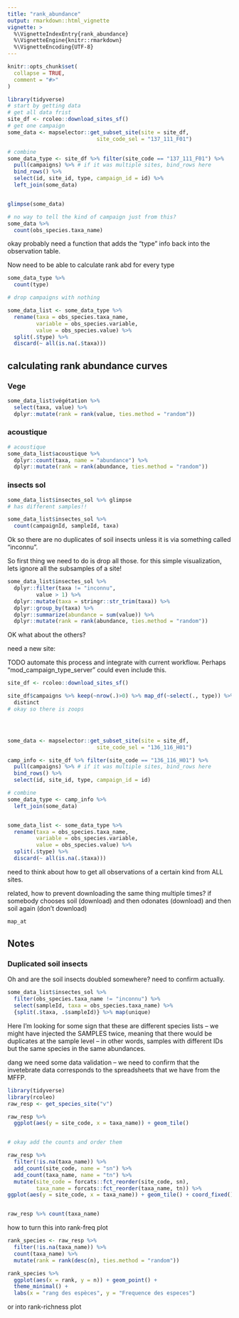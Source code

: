 ```yaml
---
title: "rank_abundance"
output: rmarkdown::html_vignette
vignette: >
  %\VignetteIndexEntry{rank_abundance}
  %\VignetteEngine{knitr::rmarkdown}
  %\VignetteEncoding{UTF-8}
---
```


```r
knitr::opts_chunk$set(
  collapse = TRUE,
  comment = "#>"
)
```

```r
library(tidyverse)
# start by getting data
# get all data frist 
site_df <- rcoleo::download_sites_sf()
# get one campaign
some_data <- mapselector::get_subset_site(site = site_df,
                            site_code_sel = "137_111_F01")

# combine
some_data_type <- site_df %>% filter(site_code == "137_111_F01") %>% 
  pull(campaigns) %>% # if it was multiple sites, bind_rows here 
  bind_rows() %>% 
  select(id, site_id, type, campaign_id = id) %>% 
  left_join(some_data)


glimpse(some_data)

# no way to tell the kind of campaign just from this? 
some_data %>% 
  count(obs_species.taxa_name)


```


okay probably need a function that adds the "type" info back into the observation table. 


Now need to be able to calculate rank abd for every type

```r
some_data_type %>% 
  count(type)
```


```r

# drop campaigns with nothing

some_data_list <- some_data_type %>% 
  rename(taxa = obs_species.taxa_name, 
         variable = obs_species.variable,
         value = obs_species.value) %>% 
  split(.$type) %>% 
  discard(~ all(is.na(.$taxa)))
```




## calculating rank abundance curves

### Vege

```r
some_data_list$végétation %>% 
  select(taxa, value) %>% 
  dplyr::mutate(rank = rank(value, ties.method = "random"))
```

### acoustique


```r
# acoustique
some_data_list$acoustique %>% 
  dplyr::count(taxa, name = "abundance") %>% 
  dplyr::mutate(rank = rank(abundance, ties.method = "random"))
```


### insects sol

```r
some_data_list$insectes_sol %>% glimpse
# has different samples!! 

some_data_list$insectes_sol %>% 
  count(campaignId, sampleId, taxa)

```

Ok so there are no duplicates of soil insects unless it is via something called "inconnu".

So first thing we need to do is drop all those. for this simple visualization, lets ignore all the subsamples of a site! 

```r
some_data_list$insectes_sol %>% 
  dplyr::filter(taxa != "inconnu", 
         value > 1) %>% 
  dplyr::mutate(taxa = stringr::str_trim(taxa)) %>% 
  dplyr::group_by(taxa) %>% 
  dplyr::summarize(abundance = sum(value)) %>% 
  dplyr::mutate(rank = rank(abundance, ties.method = "random"))
```


OK what about the others?

need a new site:

TODO automate this process and integrate with current workflow.
Perhaps "mod_campaign_type_server" could even include this.

```r

site_df <- rcoleo::download_sites_sf()

site_df$campaigns %>% keep(~nrow(.)>0) %>% map_df(~select(., type)) %>% 
  distinct
# okay so there is zoops




some_data <- mapselector::get_subset_site(site = site_df,
                            site_code_sel = "136_116_H01")

camp_info <- site_df %>% filter(site_code == "136_116_H01") %>% 
  pull(campaigns) %>% # if it was multiple sites, bind_rows here 
  bind_rows() %>% 
  select(id, site_id, type, campaign_id = id)

# combine
some_data_type <- camp_info %>% 
  left_join(some_data)


some_data_list <- some_data_type %>% 
  rename(taxa = obs_species.taxa_name, 
         variable = obs_species.variable,
         value = obs_species.value) %>% 
  split(.$type) %>% 
  discard(~ all(is.na(.$taxa)))

```



need to think about how to get all observations of a certain kind from ALL sites. 

related, how to prevent downloading the same thing multiple times? if somebody chooses soil (download) and then odonates (download) and then soil again (don't download)


```r
map_at
```


## Notes

### Duplicated soil insects


Oh and are the soil insects doubled somewhere? need to confirm actually.

```r
some_data_list$insectes_sol %>% 
  filter(obs_species.taxa_name != "inconnu") %>% 
  select(sampleId, taxa = obs_species.taxa_name) %>% 
  {split(.$taxa, .$sampleId)} %>% map(unique)
```


Here I'm looking for some sign that these are different species lists -- we might have injected the SAMPLES twice, meaning that there would be duplicates at the sample level -- in other words, samples with different IDs but the same species in the same abundances.

dang we need some data validation -- we need to confirm that the invetebrate data corresponds to the spreadsheets that we have from the MFFP.


```r
library(tidyverse)
library(rcoleo)
raw_resp <- get_species_site("v")

raw_resp %>% 
  ggplot(aes(y = site_code, x = taxa_name)) + geom_tile()


# okay add the counts and order them

raw_resp %>% 
  filter(!is.na(taxa_name)) %>% 
  add_count(site_code, name = "sn") %>% 
  add_count(taxa_name, name = "tn") %>% 
  mutate(site_code = forcats::fct_reorder(site_code, sn),
         taxa_name = forcats::fct_reorder(taxa_name, tn)) %>% 
ggplot(aes(y = site_code, x = taxa_name)) + geom_tile() + coord_fixed() + theme_classic()


raw_resp %>% count(taxa_name)
```

how to turn this into rank-freq plot

```r
rank_species <- raw_resp %>% 
  filter(!is.na(taxa_name)) %>% 
  count(taxa_name) %>% 
  mutate(rank = rank(desc(n), ties.method = "random")) 

rank_species %>% 
  ggplot(aes(x = rank, y = n)) + geom_point() + 
  theme_minimal() + 
  labs(x = "rang des espèces", y = "Frequence des especes")
```



or into rank-richness plot

